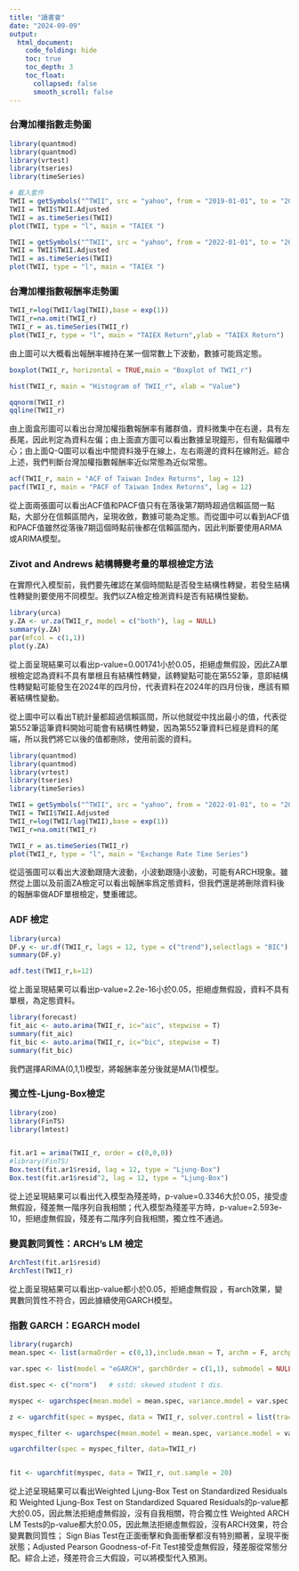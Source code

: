 ---
title: "讀書會"
date: "2024-09-09"
output:
  html_document:
    code_folding: hide
    toc: true
    toc_depth: 3
    toc_float:
      collapsed: false
      smooth_scroll: false
---


### 台灣加權指數走勢圖
```{r,warning=FALSE, message=FALSE}
library(quantmod)
library(quantmod)
library(vrtest)
library(tseries)
library(timeSeries) 

# 載入套件
TWII = getSymbols("^TWII", src = "yahoo", from = "2019-01-01", to = "2024-4-30", auto.assign = FALSE)
TWII = TWII$TWII.Adjusted
TWII = as.timeSeries(TWII)
plot(TWII, type = "l", main = "TAIEX ")

```


```{r,warning=FALSE, message=FALSE}

TWII = getSymbols("^TWII", src = "yahoo", from = "2022-01-01", to = "2024-4-30", auto.assign = FALSE)
TWII = TWII$TWII.Adjusted
TWII = as.timeSeries(TWII)
plot(TWII, type = "l", main = "TAIEX ")
```

### 台灣加權指數報酬率走勢圖
```{r,warning=FALSE, message=FALSE}
TWII_r=log(TWII/lag(TWII),base = exp(1))
TWII_r=na.omit(TWII_r)
TWII_r = as.timeSeries(TWII_r)
plot(TWII_r, type = "l", main = "TAIEX Return",ylab = "TAIEX Return")
```

由上圖可以大概看出報酬率維持在某一個常數上下波動，數據可能爲定態。

```{r,warning=FALSE, message=FALSE}
boxplot(TWII_r, horizontal = TRUE,main = "Boxplot of TWII_r")

hist(TWII_r, main = "Histogram of TWII_r", xlab = "Value")

qqnorm(TWII_r)
qqline(TWII_r)

```

由上面盒形圖可以看出台灣加權指數報酬率有離群值，資料微集中在右邊，具有左長尾，因此判定為資料左偏；由上面直方圖可以看出數據呈現鐘形，但有點偏離中心；由上面Q-Q圖可以看出中間資料幾乎在線上，左右兩邊的資料在線附近。綜合上述，我們判斷台灣加權指數報酬率近似常態為近似常態。


```{r,warning=FALSE, message=FALSE}
acf(TWII_r, main = "ACF of Taiwan Index Returns", lag = 12) 
pacf(TWII_r, main = "PACF of Taiwan Index Returns", lag = 12) 
```

從上面兩張圖可以看出ACF值和PACF值只有在落後第7期時超過信賴區間一點點，大部分在信賴區間內，呈現收斂，數據可能為定態。而從圖中可以看到ACF值和PACF值雖然從落後7期這個時點前後都在信賴區間內，因此判斷要使用ARMA或ARIMA模型。   

### Zivot and Andrews 結構轉變考量的單根檢定方法
在實際代入模型前，我們要先確認在某個時間點是否發生結構性轉變，若發生結構性轉變則要使用不同模型。我們以ZA檢定檢測資料是否有結構性變動。

```{r,warning=FALSE, message=FALSE}
library(urca)
y.ZA <- ur.za(TWII_r, model = c("both"), lag = NULL)
summary(y.ZA)
par(mfcol = c(1,1))
plot(y.ZA)

```

從上面呈現結果可以看出p-value=0.001741小於0.05，拒絕虛無假設，因此ZA單根檢定認為資料不具有單根且有結構性轉變，該轉變點可能在第552筆，意即結構性轉變點可能發生在2024年的四月份，代表資料在2024年的四月份後，應該有顯著結構性變動。

從上圖中可以看出T統計量都超過信賴區間，所以他就從中找出最⼩的值，代表從第552筆這筆資料開始可能會有結構性轉變，因為第552筆資料已經是資料的尾端，所以我們將它以後的值都刪除，使用前面的資料。

```{r,warning=FALSE, message=FALSE}
library(quantmod)
library(quantmod)
library(vrtest)
library(tseries)
library(timeSeries) 

TWII = getSymbols("^TWII", src = "yahoo", from = "2022-01-01", to = "2024-04-15", auto.assign = FALSE)
TWII = TWII$TWII.Adjusted
TWII_r=log(TWII/lag(TWII),base = exp(1))
TWII_r=na.omit(TWII_r)

TWII_r = as.timeSeries(TWII_r)
plot(TWII_r, type = "l", main = "Exchange Rate Time Series")
```

從這張圖可以看出大波動跟隨大波動，小波動跟隨小波動，可能有ARCH現象。雖然從上圖以及前面ZA檢定可以看出報酬率爲定態資料，但我們還是將刪除資料後的報酬率做ADF單根檢定，雙重確認。

### ADF 檢定

```{r,warning=FALSE, message=FALSE}
library(urca)
DF.y <- ur.df(TWII_r, lags = 12, type = c("trend"),selectlags = "BIC")
summary(DF.y)

adf.test(TWII_r,k=12)
```

從上面呈現結果可以看出p-value=2.2e-16小於0.05，拒絕虛無假設，資料不具有單根，為定態資料。

```{r,warning=FALSE, message=FALSE}
library(forecast)
fit_aic <- auto.arima(TWII_r, ic="aic", stepwise = T)
summary(fit_aic)
fit_bic <- auto.arima(TWII_r, ic="bic", stepwise = T)
summary(fit_bic)
```

我們選擇ARIMA(0,1,1)模型，將報酬率差分後就是MA(1)模型。

### 獨立性-Ljung-Box檢定

```{r,warning=FALSE, message=FALSE}
library(zoo)
library(FinTS)
library(lmtest)


fit.ar1 = arima(TWII_r, order = c(0,0,0))
#library(FinTS)
Box.test(fit.ar1$resid, lag = 12, type = "Ljung-Box") 
Box.test(fit.ar1$resid^2, lag = 12, type = "Ljung-Box")  

```

從上述呈現結果可以看出代入模型為殘差時，p-value=0.3346大於0.05，接受虛無假設，殘差無一階序列自我相關；代入模型為殘差平方時，p-value=2.593e-10，拒絕虛無假設，殘差有二階序列自我相關，獨立性不通過。

### 變異數同質性：ARCH's LM 檢定

```{r,warning=FALSE, message=FALSE}
ArchTest(fit.ar1$resid)
ArchTest(TWII_r)

``` 

從上面呈現結果可以看出p-value都小於0.05，拒絕虛無假設 ，有arch效果，變異數同質性不符合，因此據續使用GARCH模型。

### 指數 GARCH：EGARCH model

```{r,warning=FALSE, message=FALSE}
library(rugarch)
mean.spec <- list(armaOrder = c(0,1),include.mean = T, archm = F, archpow = 1, arfima = T, external.regressors = NULL)     #arfima: 指允許 fractional 差分，非整數差分

var.spec <- list(model = "eGARCH", garchOrder = c(1,1), submodel = NULL, external.regressors = NULL,variance.targeting = FALSE)    #s是對稱

dist.spec <- c("norm")   # sstd: skewed student t dis.

myspec <- ugarchspec(mean.model = mean.spec, variance.model = var.spec, distribution.model = dist.spec)

z <- ugarchfit(spec = myspec, data = TWII_r, solver.control = list(trace = 0))

myspec_filter <- ugarchspec(mean.model = mean.spec, variance.model = var.spec, distribution.model=dist.spec,fixed.pars = as.list(coef(z)))

ugarchfilter(spec = myspec_filter, data=TWII_r)


fit <- ugarchfit(myspec, data = TWII_r, out.sample = 20)


```

從上述呈現結果可以看出Weighted Ljung-Box Test on Standardized Residuals和 Weighted Ljung-Box Test on Standardized Squared Residuals的p-value都大於0.05，因此無法拒絕虛無假設，沒有自我相關，符合獨立性
Weighted ARCH LM Tests的p-value都大於0.05，因此無法拒絕虛無假設，沒有ARCH效果，符合變異數同質性；
Sign Bias Test在正面衝擊和負面衝擊都沒有特別顯著，呈現平衡狀態；Adjusted Pearson Goodness-of-Fit Test接受虛無假設，殘差服從常態分配。綜合上述，殘差符合三大假設，可以將模型代入預測。
